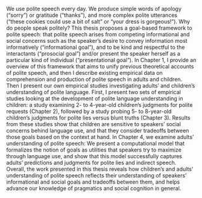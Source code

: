 We use polite speech every day. 
We produce simple words of apology ("sorry") or gratitude ("thanks"), and more complex polite utterances (“these cookies could use a bit of salt” or "your dress is gorgeous!").
Why do people speak politely? 
This thesis proposes a goal-based framework to polite speech: that polite speech arises from competing informational and social concerns
such as the speaker’s desire to convey information most informatively (“informational goal”), and to be kind and respectful to the interactants (“prosocial goal”) and/or present the speaker herself as a particular kind of individual (“presentational goal”). 
In Chapter 1, I provide an overview of this framework that aims to unify previous theoretical accounts of polite speech, and then I describe existing empirical data on comprehension and production of polite speech in adults and children. 
Then I present our own empirical studies investigating adults' and children's understanding of polite language.
First, I present two sets of empirical studies looking at the development of polite language understanding in children: a study examining 2- to 4-year-old children’s judgments for polite requests (Chapter 2), followed by a study probing 5- to 8-year-old children’s judgments for polite lies versus blunt truths (Chapter 3). 
Results from these studies show that children are sensitive to speakers' social concerns behind language use, and that they consider tradeoffs between those goals based on the context at hand.
In Chapter 4, we examine adults' understanding of polite speech: We present a computational model that formalizes the notion of goals as utilities that speakers try to maximize through language use, and show that this model successfully captures adults’ predictions and judgments for polite lies and indirect speech. 
Overall, the work presented in this thesis reveals how children's and adults' understanding of polite speech reflects their understanding of speakers' informational and social goals and tradeoffs between them, and helps advance our knowledge of pragmatics and social cognition in general.
